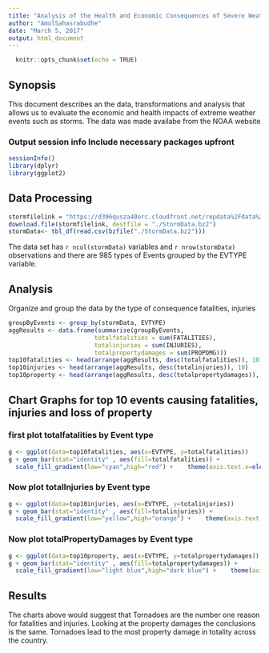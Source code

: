 ```yaml
---
title: "Analysis of the Health and Economic Consequences of Severe Weather Events"
author: "AmolSahasrabudhe"
date: "March 5, 2017"
output: html_document
---
```


```r
  knitr::opts_chunk$set(echo = TRUE)
```

## Synopsis
This document describes an the data, transformations and analysis that allows us to evaluate the economic and health impacts of extreme weather events such as storms. The data was made availabe from the NOAA website

### Output session info Include necessary packages upfront
```r
sessionInfo()
library(dplyr)
library(ggplot2)
```

## Data Processing
```r
stormfilelink = "https://d396qusza40orc.cloudfront.net/repdata%2Fdata%2FStormData.csv.bz2"
download.file(stormfilelink, destfile = "./StormData.bz2")
stormData<- tbl_df(read.csv(bzfile("./StormData.bz2")))
```
The data set has `r ncol(stormData)` variables and `r nrow(stormData)` observations and there are 985 types of Events grouped by the EVTYPE variable. 

## Analysis
Organize and group the data by the type of consequence fatalities, injuries
```r
groupByEvents <- group_by(stormData, EVTYPE)
aggResults <- data.frame(summarise(groupByEvents, 
                        totalfatalities = sum(FATALITIES), 
                        totalinjuries = sum(INJURIES), 
                        totalpropertydamages = sum(PROPDMG)))
top10fatalities <- head(arrange(aggResults, desc(totalfatalities)), 10)
top10injuries <- head(arrange(aggResults, desc(totalinjuries)), 10)
top10property <- head(arrange(aggResults, desc(totalpropertydamages)), 10)

```

## Chart Graphs for top 10 events causing fatalities, injuries and loss of property

### first plot totalfatalities by Event type
```r
g <- ggplot(data=top10fatalities, aes(x=EVTYPE, y=totalfatalities))
g + geom_bar(stat="identity" , aes(fill=totalfatalities)) +
  scale_fill_gradient(low="cyan",high="red") +    theme(axis.text.x=element_text(angle=90,hjust=1,vjust=0.5))
```
### Now plot totalInjuries by Event type
```r
g <- ggplot(data=top10injuries, aes(x=EVTYPE, y=totalinjuries))
g + geom_bar(stat="identity" , aes(fill=totalinjuries)) +
  scale_fill_gradient(low="yellow",high="orange") +    theme(axis.text.x=element_text(angle=90,hjust=1,vjust=0.5))
```

### Now plot totalPropertyDamages by Event type
```r
g <- ggplot(data=top10property, aes(x=EVTYPE, y=totalpropertydamages))
g + geom_bar(stat="identity" , aes(fill=totalpropertydamages)) +
  scale_fill_gradient(low="light blue",high="dark blue") +    theme(axis.text.x=element_text(angle=90,hjust=1,vjust=0.5))
```
## Results
The charts above would suggest that Tornadoes are the number one reason for fatalities and injuries. Looking at the property damages the conclusions is the same. Tornadoes lead to the most property damage in totality across the country.
